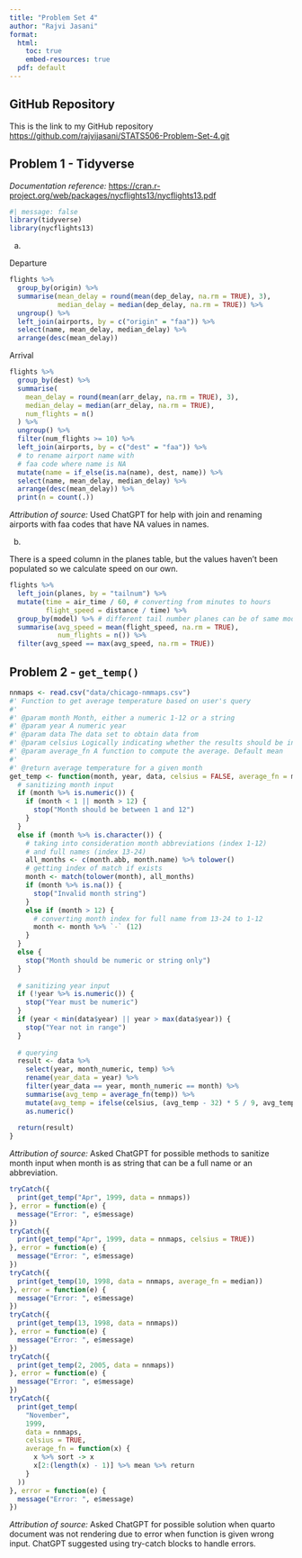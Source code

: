 ```yaml
---
title: "Problem Set 4"
author: "Rajvi Jasani"
format: 
  html:
    toc: true
    embed-resources: true
  pdf: default
---
```


## GitHub Repository

This is the link to my GitHub repository <https://github.com/rajvijasani/STATS506-Problem-Set-4.git>

## Problem 1 - Tidyverse
*Documentation reference:* <https://cran.r-project.org/web/packages/nycflights13/nycflights13.pdf>
```r
#| message: false
library(tidyverse)
library(nycflights13)
```
a.

Departure
```r
flights %>%
  group_by(origin) %>%
  summarise(mean_delay = round(mean(dep_delay, na.rm = TRUE), 3),
            median_delay = median(dep_delay, na.rm = TRUE)) %>%
  ungroup() %>%
  left_join(airports, by = c("origin" = "faa")) %>%
  select(name, mean_delay, median_delay) %>%
  arrange(desc(mean_delay))
```
Arrival
```r
flights %>%
  group_by(dest) %>%
  summarise(
    mean_delay = round(mean(arr_delay, na.rm = TRUE), 3),
    median_delay = median(arr_delay, na.rm = TRUE),
    num_flights = n()
  ) %>%
  ungroup() %>%
  filter(num_flights >= 10) %>%
  left_join(airports, by = c("dest" = "faa")) %>%
  # to rename airport name with
  # faa code where name is NA
  mutate(name = if_else(is.na(name), dest, name)) %>%
  select(name, mean_delay, median_delay) %>%
  arrange(desc(mean_delay)) %>%
  print(n = count(.))
```
*Attribution of source:* Used ChatGPT for help with join and renaming airports with faa codes that have NA values in names.

b.

There is a speed column in the planes table, but the values haven't been populated so we calculate speed on our own.
```r
flights %>%
  left_join(planes, by = "tailnum") %>%
  mutate(time = air_time / 60, # converting from minutes to hours
         flight_speed = distance / time) %>%
  group_by(model) %>% # different tail number planes can be of same model
  summarise(avg_speed = mean(flight_speed, na.rm = TRUE),
            num_flights = n()) %>%
  filter(avg_speed == max(avg_speed, na.rm = TRUE))
```

## Problem 2 - `get_temp()`
```r
nnmaps <- read.csv("data/chicago-nmmaps.csv")
#' Function to get average temperature based on user's query
#'
#' @param month Month, either a numeric 1-12 or a string
#' @param year A numeric year
#' @param data The data set to obtain data from
#' @param celsius Logically indicating whether the results should be in celsius. Default FALSE
#' @param average_fn A function to compute the average. Default mean
#'
#' @return average temperature for a given month
get_temp <- function(month, year, data, celsius = FALSE, average_fn = mean) {
  # sanitizing month input
  if (month %>% is.numeric()) {
    if (month < 1 || month > 12) {
      stop("Month should be between 1 and 12")
    }
  }
  else if (month %>% is.character()) {
    # taking into consideration month abbreviations (index 1-12)
    # and full names (index 13-24)
    all_months <- c(month.abb, month.name) %>% tolower()
    # getting index of match if exists
    month <- match(tolower(month), all_months)
    if (month %>% is.na()) {
      stop("Invalid month string")
    }
    else if (month > 12) {
      # converting month index for full name from 13-24 to 1-12
      month <- month %>% `-` (12)
    }
  }
  else {
    stop("Month should be numeric or string only")
  }
  
  # sanitizing year input
  if (!year %>% is.numeric()) {
    stop("Year must be numeric")
  }
  if (year < min(data$year) || year > max(data$year)) {
    stop("Year not in range")
  }
  
  # querying
  result <- data %>%
    select(year, month_numeric, temp) %>%
    rename(year_data = year) %>%
    filter(year_data == year, month_numeric == month) %>%
    summarise(avg_temp = average_fn(temp)) %>%
    mutate(avg_temp = ifelse(celsius, (avg_temp - 32) * 5 / 9, avg_temp)) %>%
    as.numeric()
  
  return(result)
}
```
*Attribution of source:* Asked ChatGPT for possible methods to sanitize month input when month is as string that can be a full name or an abbreviation.
```r
tryCatch({
  print(get_temp("Apr", 1999, data = nnmaps))
}, error = function(e) {
  message("Error: ", e$message)
})
tryCatch({
  print(get_temp("Apr", 1999, data = nnmaps, celsius = TRUE))
}, error = function(e) {
  message("Error: ", e$message)
})
tryCatch({
  print(get_temp(10, 1998, data = nnmaps, average_fn = median))
}, error = function(e) {
  message("Error: ", e$message)
})
tryCatch({
  print(get_temp(13, 1998, data = nnmaps))
}, error = function(e) {
  message("Error: ", e$message)
})
tryCatch({
  print(get_temp(2, 2005, data = nnmaps))
}, error = function(e) {
  message("Error: ", e$message)
})
tryCatch({
  print(get_temp(
    "November",
    1999,
    data = nnmaps,
    celsius = TRUE,
    average_fn = function(x) {
      x %>% sort -> x
      x[2:(length(x) - 1)] %>% mean %>% return
    }
  ))
}, error = function(e) {
  message("Error: ", e$message)
})
```
*Attribution of source:* Asked ChatGPT for possible solution when quarto document was not rendering due to error when function is given wrong input. ChatGPT suggested using try-catch blocks to handle errors.
